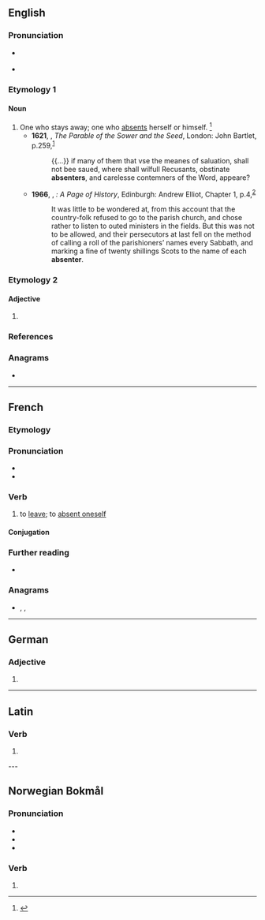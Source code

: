==English==

===Pronunciation===
* {{a|GenAm|noun}} {{IPA|en|/æbˈsɛn.tɚ/}}
* {{a|GenAm|adjective}} {{IPA|en|/ˈæb.sən.tɚ/}}

===Etymology 1===
{{suffix|en|absent|er|id2=agent noun}}

====Noun====
{{en-noun}}

# One who stays away; one who [[absent]]s herself or himself. {{defdate|First attested in the late 16<sup>th</sup> century.}}<ref name=SOED>{{R:SOED5|page=8}}</ref>
#* '''1621''', {{w|Thomas Taylor (priest, 1576–1632)|Thomas Taylor}}, ''The Parable of the Sower and the Seed'', London: John Bartlet, p.{{nbsp}}259,<sup>[http://name.umdl.umich.edu/A13547.0001.001]</sup>
#*: {{...}} if many of them that vse the meanes of saluation, shall not bee saued, where shall wilfull Recusants, obstinate '''absenters''', and carelesse contemners of the Word, appeare?
#* '''1966''', {{w|Robert Louis Stevenson}}, ''{{w|Covenanter|The Pentland Rising}}: A Page of History'', Edinburgh: Andrew Elliot, Chapter 1, p.{{nbsp}}4,<sup>[https://catalog.hathitrust.org/Record/100158233]</sup>
#*: It was little to be wondered at, from this account that the country-folk refused to go to the parish church, and chose rather to listen to outed ministers in the fields.  But this was not to be allowed, and their persecutors at last fell on the method of calling a roll of the parishioners’ names every Sabbath, and marking a fine of twenty shillings Scots to the name of each '''absenter'''.

===Etymology 2===

====Adjective====
{{head|en|comparative adjective}}

# {{lb|en|rare}} {{en-comparative of|absent}}

===References===
<references/>

===Anagrams===
* {{anagrams|en|a=abeenrst|base rent}}

----

==French==

===Etymology===
{{suffix|fr|absent|er}}

===Pronunciation===
* {{fr-IPA}}
* {{audio|fr|Fr-absenter.ogg|Audio}}

===Verb===
{{fr-verb}}

# {{lb|fr|reflexive}} to [[leave]]; to [[absent#Verb|absent oneself]]

====Conjugation====
{{fr-conj-auto|refl=yes}}

===Further reading===
* {{R:TLFi}}

===Anagrams===
* {{l|fr|basèrent}}, {{l|fr|bernâtes}}, {{l|fr|ébrasent}}

----

==German==

===Adjective===
{{head|de|adjective form}}

# {{de-adj form of|absent}}

----

==Latin==

===Verb===
{{la-verb-form|absenter}}

# {{inflection of|la|absentō||1|s|pres|pasv|subj}}

---

==Norwegian Bokmål==

===Pronunciation===
* {{IPA|nb|/absənˈteːr/}}
* {{rhymes|nb|eːr}}
* {{hyph|nb|ab|sen|ter}}

===Verb===
{{head|nb|verb form}}

# {{imperative of|nb|absentere}}